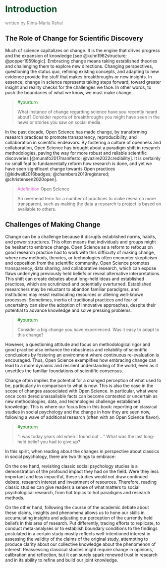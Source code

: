 # [Introduction]{style="color: #004b23"} {.unnumbered}

[written by Rima-Maria Rahal]{style="color: gray;"}

## The Role of Change for Scientific Discovery

Much of science capitalizes on change. It is the engine that drives progress and the expansion of knowledge [see @kuhn1962structure; @popper1959logic]. Embracing change means taking established theories and challenging them to explore new directions. Changing perspectives, questioning the status quo, refining existing concepts, and adapting to new evidence provide the stuff that makes breakthroughs or new insights. In essence, change in science represents taking steps forward, toward greater insight and reality checks for the challenges we face. In other words, to push the boundaries of what we know, we must make change.

> [#yourturn]{style="color: green"}
>
> What instance of change regarding science have you recently heard about? Consider reports of breakthroughs you might have seen in the news or stories you saw on social media.

In the past decade, Open Science has made change, by transforming research practices to promote transparency, reproducibility, and collaboration in scientific endeavors. By fostering a culture of openness and collaboration, Open Science has brought about a paradigm shift in research methodologies, paving the way for more robust and reliable scientific discoveries [@munafo2017manifesto; @vazire2022credibility]. It is certainly no small feat to fundamentally reform how research is done, and yet we have seen significant change towards Open practices [@kidwell2016badges; @chambers2019registered; @christensen2020open].

> [#definition]{style="color: orchid"} Open Science
>
> An overhead term for a number of practices to make research more transparent, such as making the data a research is project is based on available to others.

## Challenges of Making Change

Change can be a challenge because it disrupts established norms, habits, and power structures. This often means that individuals and groups might be hesitant to embrace change. Open Science as a reform to refocus on good research practice had to work with this difficulty of making change, where new methods, theories, or technologies often encounter skepticism and opposition from the scientific community. Open Science promotes transparency, data sharing, and collaborative research, which can expose flaws underlying previously held beliefs or reveal alternative interpretations. This shift can create debates about long-held ideas and established practices, which are scrutinized and potentially overturned. Established researchers may be reluctant to abandon familiar paradigms, and institutions may resist reallocating resources or altering well-known processes. Sometimes, inertia of traditional practices and fear of uncertainty can slow the adoption of innovative approaches, despite their potential to advance knowledge and solve pressing problems. 

> [#yourturn]{style="color: green"}
>
> Consider a big change you have experienced. Was it easy to adapt to this change?

However, a questioning attitude and focus on methodological rigor and good practice also enhance the robustness and reliability of scientific conclusions by fostering an environment where continuous re-evaluation is encouraged. Thus, Open Science exemplifies how embracing change can lead to a more dynamic and resilient understanding of the world, even as it unsettles the familiar foundations of scientific consensus.

Change often implies the potential for a changed perception of what used to be, particularly in comparison to what is now. This is also the case in the scope of changes assosciated with Open Science. In particular, what were once considered unassailable facts can become contested or uncertain as new methodologies, data, and technologies challenge established knowledge. This is where our focus lies in this book: reporting on classical studies in social psychology and the change in how they are seen now, following a wave of additional research (often with an Open Science flavor). 

> [#yourturn]{style="color: green"}
>
> "I was today years old when I found out ..." What was the last long-held belief you had to give up?  

In this spirit, when reading about the changes in perspective about classics in social psychology, there are two things to embrace: 

On the one hand, revisiting classic social psychology studies is a demonstration of the profound impact they had on the field. Were they less important and less impactful, these studies would not draw continued debate, research interest and investment of resources. Therefore, reading classic studies can give readers a sense of what matters to social psychological research, from hot topics to hot paradigms and research methods.  

On the other hand, following the course of the academic debate about these claims, insights and phenomena allows us to hone our skills in accumulating insights and adjusting our perception of the currently held beliefs in this area of research. Put differently, tracing efforts to replicate, to conduct meta-analyses or to establish boundary conditions to the findings postulated in a certain study mostly reflects well-intentioned interest in assessing the validity of the claims of the original study, attempting to produce clarity about our collective knowledge about the phenomenon of interest. Reassessing classical studies might require change in opinions, calibration and reflection, but it can surely spark renewed trust in research and in its ability to refine and build our joint knowledge. 



